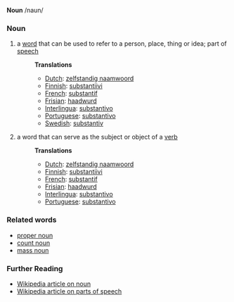 '''Noun''' /naun/

===Noun===
# a [[word]] that can be used to refer to a person, place, thing or idea; part of [[speech]]
#:'''Translations'''
#:*[[Dutch]]: [[zelfstandig naamwoord]]
#:*[[Finnish]]: [[substantiivi]]
#:*[[French]]: [[substantif]]
#:*[[Frisian]]: [[haadwurd]]
#:*[[Interlingua]]: [[substantivo]]
#:*[[Portuguese]]: [[substantivo]]
#:*[[Swedish]]: [[substantiv]]
# a word that can serve as the subject or object of a [[verb]]
#:'''Translations'''
#:*[[Dutch]]: [[zelfstandig naamwoord]]
#:*[[Finnish]]: [[substantiivi]]
#:*[[French]]: [[substantif]]
#:*[[Frisian]]: [[haadwurd]]
#:*[[Interlingua]]: [[substantivo]]
#:*[[Portuguese]]: [[substantivo]]

===Related words===
* [[proper noun]]
* [[count noun]]
* [[mass noun]]

===Further Reading===
* [[w:noun|Wikipedia article on noun]]
* [[w:Part of speech|Wikipedia article on parts of speech]]